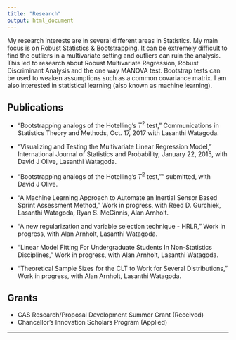 ```yaml
---
title: "Research"
output: html_document
---
```


My research interests are in several different areas in Statistics. My main focus is on Robust Statistics & Bootstrapping. It can be extremely difficult to find the outliers in a multivariate setting and outliers can ruin the analysis. This led to research about Robust Multivariate Regression, Robust Discriminant Analysis and the one way MANOVA test. Bootstrap tests can be used to weaken assumptions such as a common covariance matrix. I am also interested in statistical learning (also known as machine learning).


## Publications 

* "Bootstrapping analogs of the Hotelling's $T^2$ test,"  Communications in Statistics Theory and Methods, Oct. 17, 2017 with Lasanthi Watagoda.

* "Visualizing and Testing the Multivariate Linear Regression Model," International Journal of Statistics and Probability, January 22, 2015, with David J Olive, Lasanthi Watagoda.

* "Bootstrapping analogs of the Hotelling's $T^2$ test,"" submitted, with David J Olive. 

* "A Machine Learning Approach to Automate an Inertial Sensor Based Sprint Assessment Method,"   Work in progress, with Reed D. Gurchiek, Lasanthi Watagoda, Ryan S. McGinnis, Alan Arnholt. 

* "A new regularization and variable selection technique - HRLR,"  Work in progress, with Alan Arnholt, Lasanthi Watagoda. 

* "Linear Model Fitting For  Undergraduate Students In Non-Statistics Disciplines,"   Work in progress, with Alan Arnholt, Lasanthi Watagoda. 


* "Theoretical Sample Sizes for the CLT to Work for Several Distributions,"  Work in progress, with Alan Arnholt, Lasanthi Watagoda. 





## Grants

* CAS Research/Proposal Development Summer Grant (Received)
* Chancellor's Innovation Scholars Program (Applied)

* * *